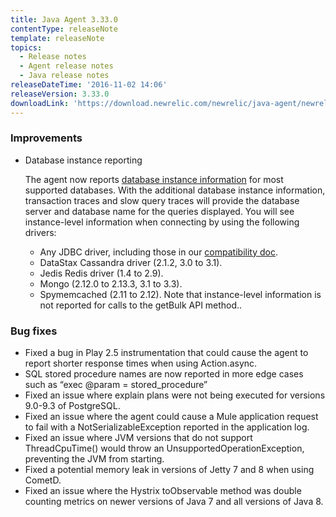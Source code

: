 ```yaml
---
title: Java Agent 3.33.0
contentType: releaseNote
template: releaseNote
topics:
  - Release notes
  - Agent release notes
  - Java release notes
releaseDateTime: '2016-11-02 14:06'
releaseVersion: 3.33.0
downloadLink: 'https://download.newrelic.com/newrelic/java-agent/newrelic-agent/3.33.0/'
---
```


### Improvements

* Database instance reporting

  The agent now reports [database instance information](https://docs.newrelic.com/docs/apm/applications-menu/features/analyze-database-instance-level-performance-issues) for most supported databases. With the additional database instance information, transaction traces and slow query traces will provide the database server and database name for the queries displayed. You will see instance-level information when connecting by using the following drivers:

  * Any JDBC driver, including those in our [compatibility doc](https://docs.newrelic.com/docs/agents/java-agent/getting-started/compatibility-requirements-java-agent).
  * DataStax Cassandra driver (2.1.2, 3.0 to 3.1).
  * Jedis Redis driver (1.4 to 2.9).
  * Mongo (2.12.0 to 2.13.3, 3.1 to 3.3).
  * Spymemcached (2.11 to 2.12). Note that instance-level information is not reported for calls to the getBulk API method..

### Bug fixes

* Fixed a bug in Play 2.5 instrumentation that could cause the agent to report shorter response times when using Action.async.
* SQL stored procedure names are now reported in more edge cases such as “exec @param = stored_procedure”
* Fixed an issue where explain plans were not being executed for versions 9.0-9.3 of PostgreSQL.
* Fixed an issue where the agent could cause a Mule application request to fail with a NotSerializableException reported in the application log.
* Fixed an issue where JVM versions that do not support ThreadCpuTime() would throw an UnsupportedOperationException, preventing the JVM from starting.
* Fixed a potential memory leak in versions of Jetty 7 and 8 when using CometD.
* Fixed an issue where the Hystrix toObservable method was double counting metrics on newer versions of Java 7 and all versions of Java 8.
